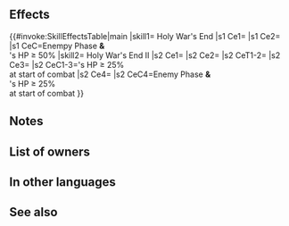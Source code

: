{{Passive
|name=Holy War's End
|type=B
|exclusive=1
|canUseMove={{MoveList|All}}
|canUseWeapon={{WeaponList|All}}
|1name=Holy War's End
|alt1name=Holy Wars End
|1tagid=SID_最後の聖戦
|1effect=If unit's HP ≥ 50% and foe initiates combat, unit makes a guaranteed follow-up attack before foe can make a follow-up attack.
|1required=-
|1next=-
|2name=Holy War's End II
|alt2name=Holy Wars End II
|2tagid=SID_最後の聖戦・承
|2effect=At start of combat, if unit's HP ≥ 25%, inflicts Atk/Def-5 on foe during combat, unit makes guaranteed follow-up attack, and foe cannot make a follow-up attack, and also, if foe initiates combat, unit attacks twice (does not stack).
|2cost=300
|properties2=
|1cost=300
|properties=random_owner
}}
==Effects==
{{#invoke:SkillEffectsTable|main
|skill1={{Si|Holy War's End}} Holy War's End
|s1 Ce1={{Eft|Guaranteed Follow-Ups}}
|s1 Ce2={{Eft|Desperation}}
|s1 CeC=Enempy Phase '''&'''<br>{{Tgt|Unit}}'s HP ≥ 50%
|skill2={{Si|Holy War's End II}} Holy War's End II
|s2 Ce1={{Eft|Temporary debuffs|Atk/Def|5}}
|s2 Ce2={{Eft|Prevent Follow-Ups}}
|s2 CeT1-2={{Tgt|Foe}}
|s2 Ce3={{Eft|Guaranteed Follow-Ups}}
|s2 CeC1-3={{Tgt|Unit}}'s HP ≥ 25%<br>at start of combat
|s2 Ce4={{Eft|Attack Twice}}
|s2 CeC4=Enemy Phase '''&'''<br>{{Tgt|Unit}}'s HP ≥ 25%<br>at start of combat
}}
==Notes==
{{Follow-up before counter|phase=Enemy|guaranteed=1}}
{{Temporary debuffs|name=Holy War's End II}}
{{Guaranteed follow-up interaction|name=Holy War's End II}}
{{Prevent follow-up|name=Holy War's End II}}
{{AttackTwice|name=Holy War's End II}}

==List of owners==
{{Skill Hero List}}
==In other languages==
{{OtherLanguages
|english=Holy War's End
|japanese=最後の聖戦
|german=Ende des Krieges
|spanishEU=Fin de la Cruzada
|spanishLA=Fin de la Cruzada
|french=Fin guerre sainte
|italian=Fine Guerra Sacra
|chineseTW=最後的聖戰
|portuguese=Final da guerra
}}
==See also==
{{See also skills|cond=(Description LIKE '%foe initiates combat, unit makes a guaranteed follow-up attack%' OR Description LIKE '%if foe initiates combat%unit attacks twice%' AND Description NOT LIKE '%even if foe initiates%' AND Description NOT LIKE '%strike%' OR Description LIKE '%inflicts Atk%-%makes a guaranteed%cannot make a follow-up%' AND Description NOT LIKE '%transforms%inflict Atk/Def-4%cannot make a follow-up%') AND Exclusive='1'}}
{{Passives Navbox|B}}